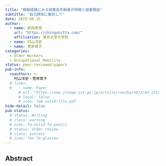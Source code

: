 ```yaml
---
title: "移動経路にみる就業高年齢者の特徴と就業理由"
subtitle: "自己開拓に着目して"
date: 2022-08-15
author:
  - name: 新田真悟
    url: "https://shingonitta.com/"
    affiliation: 東京大学大学院
  - name: 村山洋史
  - name: 菅原育子
categories:
  - Older Workers
  - Occupational Mobility
status: peer-reviewed-papers
pub-info:
  coauthors: >-
    村山洋史・菅原育子
  # links:
  #   - name: Paper
      # url: "https://www.jstage.jst.go.jp/article/rousha/44/3/44_231/_pdf/-char/ja"
      # local: false
      # icon: fa6-solid:file-pdf
hide-detail: false
pub-status: 
  # status: Writing
  # class: warning
  # icon: fa-solid fa-pencil
  # status: Under review
  # class: success
  # icon: fas fa-glasses
---
```


## Abstract

